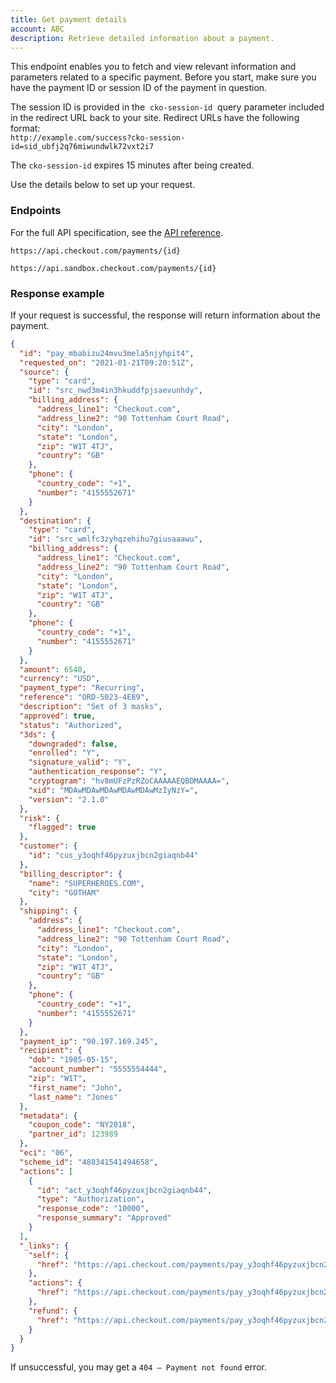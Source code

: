 ```yaml
---
title: Get payment details
account: ABC
description: Retrieve detailed information about a payment.
---
```


This endpoint enables you to fetch and view relevant information and parameters related to a specific payment. Before you start, make sure you have the payment ID or session ID of the payment in question.

<TipBox variant="info">

The session ID is provided in the  `cko-session-id`  query parameter included in the redirect URL back to your site. Redirect URLs have the following format:  
`http://example.com/success?cko-session-id=sid_ubfj2q76miwundwlk72vxt2i7`

</TipBox>
<TipBox variant="note">

The `cko-session-id` expires 15 minutes after being created.

</TipBox>

Use the details below to set up your request.

### Endpoints

For the full API specification, see the [API reference](https://api-reference.checkout.com/#tag/Payments/paths/~1payments/post).

<tabs>
<tab title="Live">
<LineCodeWrapper type="get">

`https://api.checkout.com/payments/{id}`

</LineCodeWrapper>
</tab>
<tab title="Sandbox">
<LineCodeWrapper type="get">

`https://api.sandbox.checkout.com/payments/{id}`

</LineCodeWrapper>
</tab>
</tabs>

### Response example

If your request is successful, the response will return information about the payment.

```json
{
  "id": "pay_mbabizu24mvu3mela5njyhpit4",
  "requested_on": "2021-01-21T09:20:51Z",
  "source": {
    "type": "card",
    "id": "src_nwd3m4in3hkuddfpjsaevunhdy",
    "billing_address": {
      "address_line1": "Checkout.com",
      "address_line2": "90 Tottenham Court Road",
      "city": "London",
      "state": "London",
      "zip": "W1T 4TJ",
      "country": "GB"
    },
    "phone": {
      "country_code": "+1",
      "number": "4155552671"
    }
  },
  "destination": {
    "type": "card",
    "id": "src_wmlfc3zyhqzehihu7giusaaawu",
    "billing_address": {
      "address_line1": "Checkout.com",
      "address_line2": "90 Tottenham Court Road",
      "city": "London",
      "state": "London",
      "zip": "W1T 4TJ",
      "country": "GB"
    },
    "phone": {
      "country_code": "+1",
      "number": "4155552671"
    }
  },
  "amount": 6540,
  "currency": "USD",
  "payment_type": "Recurring",
  "reference": "ORD-5023-4E89",
  "description": "Set of 3 masks",
  "approved": true,
  "status": "Authorized",
  "3ds": {
    "downgraded": false,
    "enrolled": "Y",
    "signature_valid": "Y",
    "authentication_response": "Y",
    "cryptogram": "hv8mUFzPzRZoCAAAAAEQBDMAAAA=",
    "xid": "MDAwMDAwMDAwMDAwMDAwMzIyNzY=",
    "version": "2.1.0"
  },
  "risk": {
    "flagged": true
  },
  "customer": {
    "id": "cus_y3oqhf46pyzuxjbcn2giaqnb44"
  },
  "billing_descriptor": {
    "name": "SUPERHEROES.COM",
    "city": "GOTHAM"
  },
  "shipping": {
    "address": {
      "address_line1": "Checkout.com",
      "address_line2": "90 Tottenham Court Road",
      "city": "London",
      "state": "London",
      "zip": "W1T 4TJ",
      "country": "GB"
    },
    "phone": {
      "country_code": "+1",
      "number": "4155552671"
    }
  },
  "payment_ip": "90.197.169.245",
  "recipient": {
    "dob": "1985-05-15",
    "account_number": "5555554444",
    "zip": "W1T",
    "first_name": "John",
    "last_name": "Jones"
  },
  "metadata": {
    "coupon_code": "NY2018",
    "partner_id": 123989
  },
  "eci": "06",
  "scheme_id": "488341541494658",
  "actions": [
    {
      "id": "act_y3oqhf46pyzuxjbcn2giaqnb44",
      "type": "Authorization",
      "response_code": "10000",
      "response_summary": "Approved"
    }
  ],
  "_links": {
    "self": {
      "href": "https://api.checkout.com/payments/pay_y3oqhf46pyzuxjbcn2giaqnb44"
    },
    "actions": {
      "href": "https://api.checkout.com/payments/pay_y3oqhf46pyzuxjbcn2giaqnb44/actions"
    },
    "refund": {
      "href": "https://api.checkout.com/payments/pay_y3oqhf46pyzuxjbcn2giaqnb44/refund"
    }
  }
}
```

<TipBox variant="info">

If unsuccessful, you may get a `404 – Payment not found` error.

</TipBox>